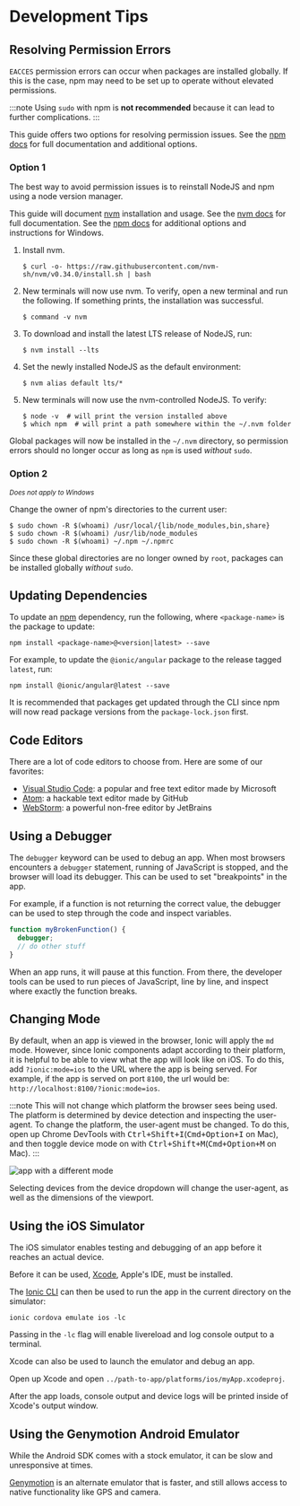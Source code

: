 # Development Tips

## Resolving Permission Errors

`EACCES` permission errors can occur when packages are installed globally. If this is the case, npm may need to be set up to operate without elevated permissions.

:::note
Using `sudo` with npm is **not recommended** because it can lead to further complications.
:::

This guide offers two options for resolving permission issues. See the [npm docs](https://docs.npmjs.com/resolving-eacces-permissions-errors-when-installing-packages-globally) for full documentation and additional options.

### Option 1

The best way to avoid permission issues is to reinstall NodeJS and npm using a node version manager.

This guide will document [nvm](https://github.com/nvm-sh/nvm) installation and usage. See the [nvm docs](https://github.com/nvm-sh/nvm#installation-and-update) for full documentation. See the [npm docs](https://docs.npmjs.com/downloading-and-installing-node-js-and-npm#using-a-node-version-manager-to-install-nodejs-and-npm) for additional options and instructions for Windows.

1. Install nvm.

   ```shell
   $ curl -o- https://raw.githubusercontent.com/nvm-sh/nvm/v0.34.0/install.sh | bash
   ```

1. New terminals will now use nvm. To verify, open a new terminal and run the following. If something prints, the installation was successful.

   ```shell
   $ command -v nvm
   ```

1. To download and install the latest LTS release of NodeJS, run:

   ```shell
   $ nvm install --lts
   ```

1. Set the newly installed NodeJS as the default environment:

   ```shell
   $ nvm alias default lts/*
   ```

1. New terminals will now use the nvm-controlled NodeJS. To verify:

   ```shell
   $ node -v  # will print the version installed above
   $ which npm  # will print a path somewhere within the ~/.nvm folder
   ```

Global packages will now be installed in the `~/.nvm` directory, so permission errors should no longer occur as long as `npm` is used _without_ `sudo`.

### Option 2

<small>
  <em>Does not apply to Windows</em>
</small>

Change the owner of npm's directories to the current user:

```shell
$ sudo chown -R $(whoami) /usr/local/{lib/node_modules,bin,share}
$ sudo chown -R $(whoami) /usr/lib/node_modules
$ sudo chown -R $(whoami) ~/.npm ~/.npmrc
```

Since these global directories are no longer owned by `root`, packages can be installed globally _without_ `sudo`.

## Updating Dependencies

To update an [npm](https://www.npmjs.com/) dependency, run the following, where `<package-name>` is the package to update:

```shell
npm install <package-name>@<version|latest> --save
```

For example, to update the `@ionic/angular` package to the release tagged `latest`, run:

```shell
npm install @ionic/angular@latest --save
```

It is recommended that packages get updated through the CLI since npm will now read package versions from the `package-lock.json` first.

## Code Editors

There are a lot of code editors to choose from. Here are some of our favorites:

- [Visual Studio Code](https://code.visualstudio.com): a popular and free text editor made by Microsoft
- [Atom](https://atom.io): a hackable text editor made by GitHub
- [WebStorm](https://www.jetbrains.com/webstorm/): a powerful non-free editor by JetBrains

## Using a Debugger

The `debugger` keyword can be used to debug an app. When most browsers encounters a `debugger` statement, running of JavaScript is stopped, and the browser will load its debugger. This can be used to set "breakpoints" in the app.

For example, if a function is not returning the correct value, the debugger can be used to step through the code and inspect variables.

```javascript
function myBrokenFunction() {
  debugger;
  // do other stuff
}
```

When an app runs, it will pause at this function. From there, the developer tools can be used to run pieces of JavaScript, line by line, and inspect where exactly the function breaks.

## Changing Mode

By default, when an app is viewed in the browser, Ionic will apply the `md` mode. However, since Ionic components adapt according to their platform, it is helpful to be able to view what the app will look like on iOS. To do this, add `?ionic:mode=ios` to the URL where the app is being served. For example, if the app is served on port `8100`, the url would be: `http://localhost:8100/?ionic:mode=ios`.

:::note
This will not change which platform the browser sees being used. The platform is determined by device detection and inspecting the user-agent. To change the platform, the user-agent must be changed. To do this, open up Chrome DevTools with <kbd>Ctrl+Shift+I</kbd>(<kbd>Cmd+Option+I</kbd> on Mac), and then toggle device mode on with <kbd>Ctrl+Shift+M</kbd>(<kbd>Cmd+Option+M</kbd> on Mac).
:::

![app with a different mode](/img/faq/tips/change-device-platform.png)

Selecting devices from the device dropdown will change the user-agent, as well as the dimensions of the viewport.

## Using the iOS Simulator

The iOS simulator enables testing and debugging of an app before it reaches an actual device.

Before it can be used, [Xcode](https://developer.apple.com/xcode/download/), Apple's IDE, must be installed.

The [Ionic CLI](../cli.mdx) can then be used to run the app in the current directory on the simulator:

```shell
ionic cordova emulate ios -lc
```

Passing in the `-lc` flag will enable livereload and log console output to a terminal.

Xcode can also be used to launch the emulator and debug an app.

Open up Xcode and open `../path-to-app/platforms/ios/myApp.xcodeproj`.

After the app loads, console output and device logs will be printed inside of Xcode's output window.

## Using the Genymotion Android Emulator

While the Android SDK comes with a stock emulator, it can be slow and unresponsive at times.

[Genymotion](https://www.genymotion.com) is an alternate emulator that is faster, and still allows access to native functionality like GPS and camera.
